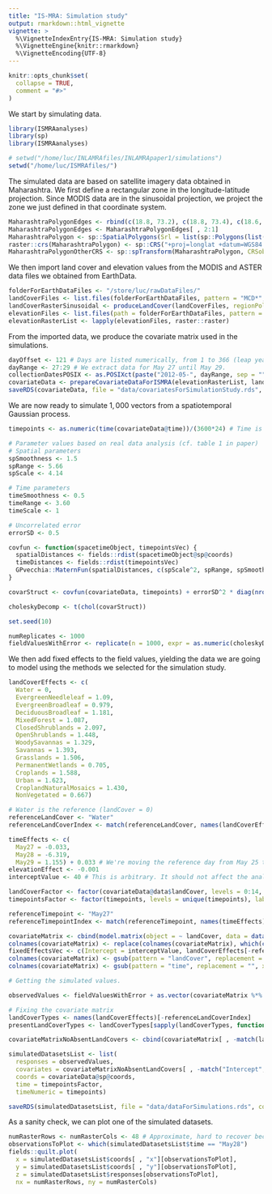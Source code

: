 ```yaml
---
title: "IS-MRA: Simulation study"
output: rmarkdown::html_vignette
vignette: >
  %\VignetteIndexEntry{IS-MRA: Simulation study}
  %\VignetteEngine{knitr::rmarkdown}
  %\VignetteEncoding{UTF-8}
---
```


```r
knitr::opts_chunk$set(
  collapse = TRUE,
  comment = "#>"
)
```
We start by simulating data. 
```r
library(ISMRAanalyses)
library(sp)
library(ISMRAanalyses)

# setwd("/home/luc/INLAMRAfiles/INLAMRApaper1/simulations")
setwd("/home/luc/ISMRAfiles/")
```
The simulated data are based on satellite imagery data obtained in Maharashtra. We first define a rectangular zone in the longitude-latitude projection. Since MODIS data are in the sinusoidal projection, we project the zone we just defined in that coordinate system.
```r
MaharashtraPolygonEdges <- rbind(c(18.8, 73.2), c(18.8, 73.4), c(18.6, 73.4), c(18.6, 73.2), c(18.8, 73.2))
MaharashtraPolygonEdges <- MaharashtraPolygonEdges[ , 2:1]
MaharashtraPolygon <- sp::SpatialPolygons(Srl = list(sp::Polygons(list(sp::Polygon(coords = MaharashtraPolygonEdges)), ID = "Mumbai")))
raster::crs(MaharashtraPolygon) <- sp::CRS("+proj=longlat +datum=WGS84 +no_defs +ellps=WGS84 +towgs84=0,0,0")
MaharashtraPolygonOtherCRS <- sp::spTransform(MaharashtraPolygon, CRSobj = sp::CRS("+proj=sinu +lon_0=0 +x_0=0 +y_0=0 +R=6371007.181 +units=m +no_defs"))
```
We then import land cover and elevation values from the MODIS and ASTER data files we obtained from EarthData.
```r
folderForEarthDataFiles <- "/store/luc/rawDataFiles/"
landCoverFiles <- list.files(folderForEarthDataFiles, pattern = "MCD*", full.names = TRUE)
landCoverRasterSinusoidal <- produceLandCover(landCoverFiles, regionPolygon = MaharashtraPolygonOtherCRS)
elevationFiles <- list.files(path = folderForEarthDataFiles, pattern = "*dem.tif", full.names = TRUE)
elevationRasterList <- lapply(elevationFiles, raster::raster)
```
From the imported data, we produce the covariate matrix used in the simulations.
```r
dayOffset <- 121 # Days are listed numerically, from 1 to 366 (leap year). Day 121 corresponds to April 30.
dayRange <- 27:29 # We extract data for May 27 until May 29.
collectionDatesPOSIX <- as.POSIXct(paste("2012-05-", dayRange, sep = ""))
covariateData <- prepareCovariateDataForISMRA(elevationRasterList, landCoverRasterSinusoidal, collectionDatesPOSIX)
saveRDS(covariateData, file = "data/covariatesForSimulationStudy.rds", compress = TRUE)
```
We are now ready to simulate $1,000$ vectors from a spatiotemporal Gaussian process.
```r
timepoints <- as.numeric(time(covariateData@time))/(3600*24) # Time is in days

# Parameter values based on real data analysis (cf. table 1 in paper)
# Spatial parameters
spSmoothness <- 1.5
spRange <- 5.66
spScale <- 4.14

# Time parameters
timeSmoothness <- 0.5
timeRange <- 3.60
timeScale <- 1

# Uncorrelated error
errorSD <- 0.5

covfun <- function(spacetimeObject, timepointsVec) {
  spatialDistances <- fields::rdist(spacetimeObject@sp@coords)
  timeDistances <- fields::rdist(timepointsVec)
  GPvecchia::MaternFun(spatialDistances, c(spScale^2, spRange, spSmoothness)) * GPvecchia::MaternFun(timeDistances, c(timeScale^2, timeRange, timeSmoothness))
}

covarStruct <- covfun(covariateData, timepoints) + errorSD^2 * diag(nrow(covariateData@data))

choleskyDecomp <- t(chol(covarStruct))

set.seed(10)

numReplicates <- 1000
fieldValuesWithError <- replicate(n = 1000, expr = as.numeric(choleskyDecomp %*% rnorm(nrow(covarStruct))))
```
We then add fixed effects to the field values, yielding the data we are going to model using the methods we selected for the simulation study.
```r
landCoverEffects <- c(
  Water = 0,
  EvergreenNeedleleaf = 1.09,
  EvergreenBroadleaf = 0.979,
  DeciduousBroadleaf = 1.181,
  MixedForest = 1.087,
  ClosedShrublands = 2.097,
  OpenShrublands = 1.448,
  WoodySavannas = 1.329,
  Savannas = 1.393,
  Grasslands = 1.506,
  PermanentWetlands = 0.705,
  Croplands = 1.588,
  Urban = 1.623,
  CroplandNaturalMosaics = 1.430,
  NonVegetated = 0.667)

# Water is the reference (landCover = 0)
referenceLandCover <- "Water"
referenceLandCoverIndex <- match(referenceLandCover, names(landCoverEffects))

timeEffects <- c(
  May27 = -0.033,
  May28 = -6.319,
  May29 = 1.155) + 0.033 # We're moving the reference day from May 25 to May 27, hence + 0.033
elevationEffect <- -0.001
interceptValue <- 40 # This is arbitrary. It should not affect the analyses.

landCoverFactor <- factor(covariateData@data$landCover, levels = 0:14, labels = names(landCoverEffects))
timepointsFactor <- factor(timepoints, levels = unique(timepoints), labels = names(timeEffects))

referenceTimepoint <- "May27"
referenceTimepointIndex <- match(referenceTimepoint, names(timeEffects))

covariateMatrix <- cbind(model.matrix(object = ~ landCover, data = data.frame(landCover = landCoverFactor)), elevation = covariateData@data$elevation, model.matrix(object = ~ time, data = data.frame(time = timepointsFactor))[ , -1]) # We remove the intercept, which has already been created for land cover. Ocean and May 27 are reference categories.
colnames(covariateMatrix) <- replace(colnames(covariateMatrix), which(colnames(covariateMatrix) == "(Intercept)"), "Intercept")
fixedEffectsVec <- c(Intercept = interceptValue, landCoverEffects[-referenceLandCoverIndex], elevation = elevationEffect, timeEffects[-referenceTimepointIndex])
colnames(covariateMatrix) <- gsub(pattern = "landCover", replacement = "", x = colnames(covariateMatrix))
colnames(covariateMatrix) <- gsub(pattern = "time", replacement = "", x = colnames(covariateMatrix))

# Getting the simulated values.

observedValues <- fieldValuesWithError + as.vector(covariateMatrix %*% fixedEffectsVec[colnames(covariateMatrix)])

# Fixing the covariate matrix
landCoverTypes <- names(landCoverEffects)[-referenceLandCoverIndex]
presentLandCoverTypes <- landCoverTypes[sapply(landCoverTypes, function(coverType) !all(covariateMatrix[ , coverType] == 0))]

covariateMatrixNoAbsentLandCovers <- cbind(covariateMatrix[ , -match(landCoverTypes, colnames(covariateMatrix))], covariateMatrix[ , presentLandCoverTypes])

simulatedDatasetsList <- list(
  responses = observedValues,
  covariates = covariateMatrixNoAbsentLandCovers[ , -match("Intercept", colnames(covariateMatrixNoAbsentLandCovers))],
  coords = covariateData@sp@coords,
  time = timepointsFactor,
  timeNumeric = timepoints)

saveRDS(simulatedDatasetsList, file = "data/dataForSimulations.rds", compress = TRUE)
```

As a sanity check, we can plot one of the simulated datasets.
```r
numRasterRows <- numRasterCols <- 48 # Approximate, hard to recover because data were collected in the sinusoidal projection, which does not translate to a perfectly-spaced grid of coordinates in the longitude/latitude projection.
observationsToPlot <- which(simulatedDatasetsList$time == "May28")
fields::quilt.plot(
  x = simulatedDatasetsList$coords[ , "x"][observationsToPlot],
  y = simulatedDatasetsList$coords[ , "y"][observationsToPlot],
  z = simulatedDatasetsList$responses[observationsToPlot],
  nx = numRasterRows, ny = numRasterCols)
```

